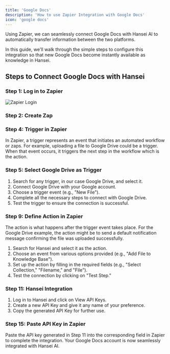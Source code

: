 ```yaml
---
title: 'Google Docs'
description: 'How to use Zapier Integration with Google Docs'
icon: 'google docs'
---
```


Using Zapier, we can seamlessly connect Google Docs with Hansei AI to automatically transfer information between the two platforms. 

In this guide, we'll walk through the simple steps to configure this integration so that new Google Docs become instantly available as knowledge in Hansei.

## Steps to Connect Google Docs with Hansei

### Step 1: Log in to Zapier
<img
  src="/images/zapier-login.png"
  alt="Zapier Login"
/>

### Step 2: Create Zap

### Step 4: Trigger in Zapier

In Zapier, a trigger represents an event that initiates an automated workflow or zaps. For example, uploading a file to Google Drive could be a trigger. When that event occurs, it triggers the next step in the workflow which is the action.

### Step 5: Select Google Drive as Trigger

1. Search for any trigger, in our case Google Drive, and select it.
2. Connect Google Drive with your Google account.
3. Choose a trigger event (e.g., "New File").
4. Complete all the necessary steps to connect with Google Drive.
5. Test the trigger to ensure the connection is successful.

### Step 9: Define Action in Zapier

The action is what happens after the trigger event takes place. For the Google Drive example, the action might be to send a default notification message confirming the file was uploaded successfully.

1. Search for Hansei and select it as the action.
2. Choose an event from various options provided (e.g., "Add File to Knowledge Base").
3. Set up the action by filling in the required fields (e.g., "Select Collection," "Filename," and "File").
4. Test the connection by clicking on "Test Step."

### Step 11: Hansei Integration

1. Log in to Hansei and click on View API Keys.
2. Create a new API Key and give it any name of your preference.
3. Copy the generated API Key for further use.

### Step 15: Paste API Key in Zapier

Paste the API key generated in Step 11 into the corresponding field in Zapier to complete the integration. Your Google Docs account is now seamlessly integrated with Hansei AI.
